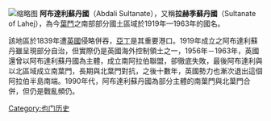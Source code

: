 [[File:Federation_of_South_Arabia_constituents_map_-_ru.svg|缩略图]]
'''阿布達利蘇丹國'''（Abdali Sultanate），又稱'''拉赫季蘇丹國'''（Sultanate of Lahej），為今[[葉門|葉門]]之南部部分國土區域於1919年—1963年的國名。

該地區於1839年遭[[英國|英國]]侵略併吞，[[亞丁|亞丁]]是其重要港口。1919年成立之阿布達利蘇丹雖呈現部分自治，但實際仍是英國海外控制領土之一，1956年－1963年，英國還曾以阿布達利蘇丹國為主體，成立南阿拉伯聯盟，卻徹底失敗，最後阿布達利與以北區域成立南葉門，長期與北葉門對抗，之後十數年，英國勢力也漸次退出這個阿拉伯半島南端。1990年代，阿布達利蘇丹國為部分主體的南葉門與北葉門合併，但仍是戰亂頻仍。

[[Category:也门历史|Category:也门历史]]